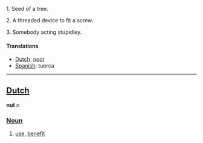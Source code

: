 1. Seed of a tree.

2. A threaded device to fit a screw.

3. Somebody acting stupidley.

====Translations====
*[[Dutch]]: [[noot]]
*[[Spanish]]: tuerca

----

==[[Dutch]]==

'''nut''' ''n''

===[[Noun]]===

# [[use]], [[benefit]]
